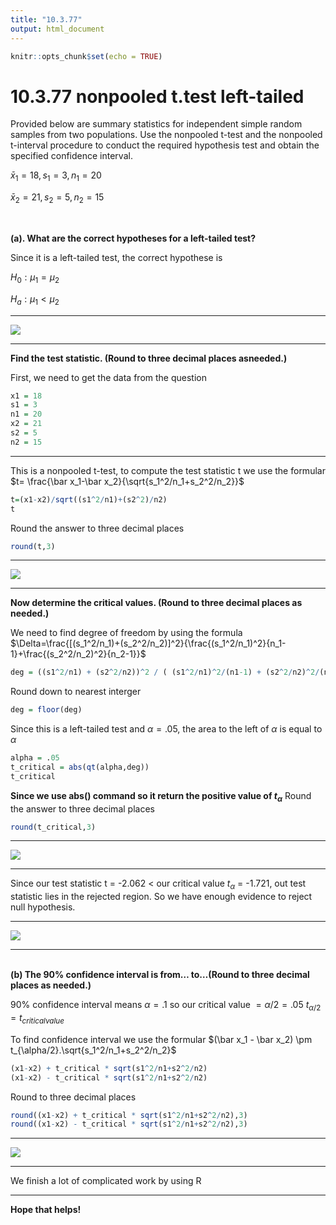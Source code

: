 ```yaml
---
title: "10.3.77"
output: html_document
---
```


```r
knitr::opts_chunk$set(echo = TRUE)
```

# 10.3.77 nonpooled t.test left-tailed{-}

Provided below are summary statistics for independent simple random samples from two populations. Use the nonpooled​ t-test and the nonpooled​ t-interval procedure to conduct the required hypothesis test and obtain the specified confidence interval.

$\bar x_{1} = 18, s_1=3, n_1=20$

$\bar x_{2} = 21, s_2=5, n_2=15$

<br/>

**(a).​ What are the correct hypotheses for a​ left-tailed test?**

Since it is a left-tailed test, the correct hypothese is 

$H_0: \mu_1 =\mu_2$

$H_a: \mu_1 < \mu_2$

<hr/>
![](https://raw.githubusercontent.com/sileaderwt/MTH1320-UMSL/main/Image%2BData/10.3.77%20nonpooled%20t.test%20left-tailed/10.3.77%20part%20A.png)
<hr/>

**Find the test statistic. (Round to three decimal places as​ needed.)**

First, we need to get the data from the question
```r
x1 = 18
s1 = 3
n1 = 20
x2 = 21
s2 = 5
n2 = 15
```
<hr />
This is a nonpooled t-test, to compute the test statistic t we use the formular 
$t= \frac{\bar x_1-\bar x_2}{\sqrt{s_1^2/n_1+s_2^2/n_2}}$
```r
t=(x1-x2)/sqrt((s1^2/n1)+(s2^2)/n2)
t
```
Round the answer to three decimal places
```r
round(t,3)
```
<hr/>
![](https://raw.githubusercontent.com/sileaderwt/MTH1320-UMSL/main/Image%2BData/10.3.77%20nonpooled%20t.test%20left-tailed/10.3.77%20part%20B.png)
<hr/>

**Now determine the critical values. (Round to three decimal places as​ needed.)**

We need to find degree of freedom by using the formula
$\Delta=\frac{[(s_1^2/n_1)+(s_2^2/n_2)]^2}{\frac{(s_1^2/n_1)^2}{n_1-1}+\frac{(s_2^2/n_2)^2}{n_2-1}}$
```r
deg = ((s1^2/n1) + (s2^2/n2))^2 / ( (s1^2/n1)^2/(n1-1) + (s2^2/n2)^2/(n2-1) )
```
Round down to nearest interger
```r
deg = floor(deg)
```
Since this is a left-tailed test and $\alpha = .05$, the area to the left of $\alpha$ is equal to $\alpha$
```r
alpha = .05
t_critical = abs(qt(alpha,deg))
t_critical
```
**Since we use abs() command so it return the positive value of $t_{\alpha}$**
Round the answer to three decimal places
```r
round(t_critical,3)
```
<hr/>
![](https://raw.githubusercontent.com/sileaderwt/MTH1320-UMSL/main/Image%2BData/10.3.77%20nonpooled%20t.test%20left-tailed/10.3.77%20part%20C.png)
<hr/>

Since our test statistic t = -2.062 < our critical value $t_{\alpha}$ = -1.721, out test statistic lies in the rejected region. So we have enough evidence to reject null hypothesis.

<hr />
![](https://raw.githubusercontent.com/sileaderwt/MTH1320-UMSL/main/Image%2BData/10.3.77%20nonpooled%20t.test%20left-tailed/10.3.77%20part%20D.png)
<hr/>
<br/>
**(b) The 90% confidence interval is from... to...​(Round to three decimal places as​ needed.)**

90% confidence interval means $\alpha = .1$ so our critical value $=\alpha/2=.05$ $t_{\alpha/2} = t_{critical value}$

To find confidence interval we use the formular $(\bar x_1 - \bar x_2) \pm t_{\alpha/2}.\sqrt{s_1^2/n_1+s_2^2/n_2}$

```r
(x1-x2) + t_critical * sqrt(s1^2/n1+s2^2/n2)
(x1-x2) - t_critical * sqrt(s1^2/n1+s2^2/n2)
```
Round to three decimal places
```r
round((x1-x2) + t_critical * sqrt(s1^2/n1+s2^2/n2),3)
round((x1-x2) - t_critical * sqrt(s1^2/n1+s2^2/n2),3)
```
<hr/>
![](https://raw.githubusercontent.com/sileaderwt/MTH1320-UMSL/main/Image%2BData/10.3.77%20nonpooled%20t.test%20left-tailed/10.3.77%20part%20E.png)
<hr/>
We finish a lot of complicated work by using R
<hr />
**Hope that helps!**